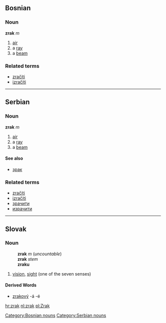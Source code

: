 ==Bosnian==
===Noun===
'''zrak''' ''m''
#[[air]]
#a [[ray]]
#a [[beam]]
===Related terms===
*[[zračiti]]
*[[izračiti]]
[[Category:Bosnian nouns]]
----
==Serbian==
===Noun===
'''zrak''' ''m''
#[[air]]
#a [[ray]]
#a [[beam]]
====See also====
*[[зрак]]
===Related terms===
*[[zračiti]]
*[[izračiti]]
*[[зрачити]]
*[[израчити]]
[[Category:Serbian nouns]]
----

==Slovak==
===Noun===
:'''zrak''' ''m'' (''uncountable'')
:'''zrak''' ''stem''
:'''zraku''' ''{{gensg}}''
:{{decpat}} {{dub}}
# [[vision]], [[sight]] (one of the seven senses)
====Derived Words====
* [[zrakový]] -á -é

[[hr:zrak]]
[[nl:zrak]]
[[pl:Zrak]]